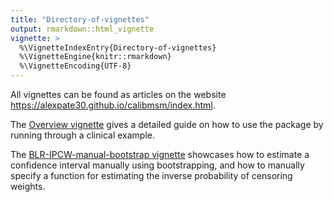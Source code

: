 ```yaml
---
title: "Directory-of-vignettes"
output: rmarkdown::html_vignette
vignette: >
  %\VignetteIndexEntry{Directory-of-vignettes}
  %\VignetteEngine{knitr::rmarkdown}
  %\VignetteEncoding{UTF-8}
---
```


All vignettes can be found as articles on the website [https://alexpate30.github.io/calibmsm/index.html](https://alexpate30.github.io/calibmsm/index.html).

The [Overview vignette](https://alexpate30.github.io/calibmsm/articles/BLR-IPCW-manual-bootstrap.html) gives a detailed guide on how to use the package by running through a clinical example.

The [BLR-IPCW-manual-bootstrap vignette](https://alexpate30.github.io/calibmsm/articles/BLR-IPCW-manual-bootstrap.html) showcases how to estimate a confidence interval manually using bootstrapping, and how to manually specify a function for estimating the inverse probability of censoring weights.


